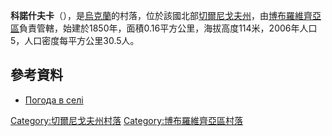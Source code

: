{{coord|50|48|21|N|31|17|1|E|scale:100000|display=title}}

'''科諾什夫卡'''（{{lang-uk|Коношівка}}），是[[烏克蘭|烏克蘭]]的村落，位於該國北部[[切爾尼戈夫州|切爾尼戈夫州]]，由[[博布羅維齊亞區|博布羅維齊亞區]]負責管轄，始建於1850年，面積0.16平方公里，海拔高度114米，2006年人口5，人口密度每平方公里30.5人。

==參考資料==
*[http://weather.in.ua/ua/chernigovskaja/11353 Погода в селі ] {{Wayback|url=http://weather.in.ua/ua/chernigovskaja/11353 |date=20111220114627 }}

[[Category:切爾尼戈夫州村落|Category:切爾尼戈夫州村落]]
[[Category:博布羅維齊亞區村落|Category:博布羅維齊亞區村落]]


{{Chernihiv-geo-stub}}